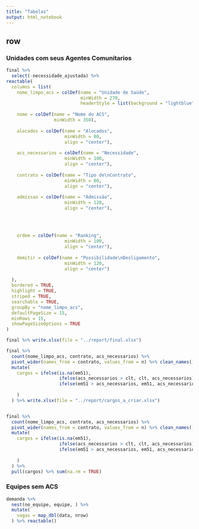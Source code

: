 ```yaml
---
title: "Tabelas"
output: html_notebook
---
```




row{.tabset}
--------------------------------------------------------
### Unidades com seus Agentes Comunitarios 

```r

final %>% 
  select(-necessidade_ajustada) %>% 
reactable(
  columns = list(
    nome_limpo_acs = colDef(name = "Unidade de Saúde",
                            minWidth = 270,
                            headerStyle = list(background = "lightblue")),
  
    nome = colDef(name = "Nome do ACS",
                  minWidth = 350),
    
    alocados = colDef(name = "Alocados",
                      minWidth = 80,
                      align = "center"),
    
    acs_necessarios = colDef(name = "Necessidade",
                      minWidth = 100,
                      align = "center"),
    
    contrato = colDef(name = "Tipo de\nContrato",
                      minWidth = 80,
                      align = "center"),
    
    admissao = colDef(name = "Admissão",
                      minWidth = 120,
                      align = "center"),
    
    
    
    
    ordem = colDef(name = "Ranking",
                      minWidth = 100,
                      align = "center"),
    
    demitir = colDef(name = "Possibilidade\nDesligamento",
                      minWidth = 120,
                      align = "center")
    
  ),
  bordered = TRUE,
  highlight = TRUE, 
  striped = TRUE,
  searchable = TRUE,
  groupBy = "nome_limpo_acs",
  defaultPageSize = 15,
  minRows = 15,
  showPageSizeOptions = TRUE
)

final %>% write.xlsx(file = "../report/final.xlsx")

final %>% 
  count(nome_limpo_acs, contrato, acs_necessarios) %>% 
  pivot_wider(names_from = contrato, values_from = n) %>% clean_names() %>% 
  mutate(
    cargos = ifelse(is.na(em51), 
                    ifelse(acs_necessarios > clt, clt, acs_necessarios),
                    ifelse(em51 > acs_necessarios, em51, acs_necessarios)
                    
    )
  ) %>% write.xlsx(file = "../report/cargos_a_criar.xlsx")


final %>% 
  count(nome_limpo_acs, contrato, acs_necessarios) %>% 
  pivot_wider(names_from = contrato, values_from = n) %>% clean_names() %>% 
  mutate(
    cargos = ifelse(is.na(em51), 
                    ifelse(acs_necessarios > clt, clt, acs_necessarios),
                    ifelse(em51 > acs_necessarios, em51, acs_necessarios)
                    
    )
  ) %>% 
  pull(cargos) %>% sum(na.rm = TRUE)

```

### Equipes sem ACS 


```r

demanda %>% 
  nest(no_equipe, equipe, ) %>% 
  mutate(
    vagas = map_dbl(data, nrow)
  ) %>% reactable()


```


